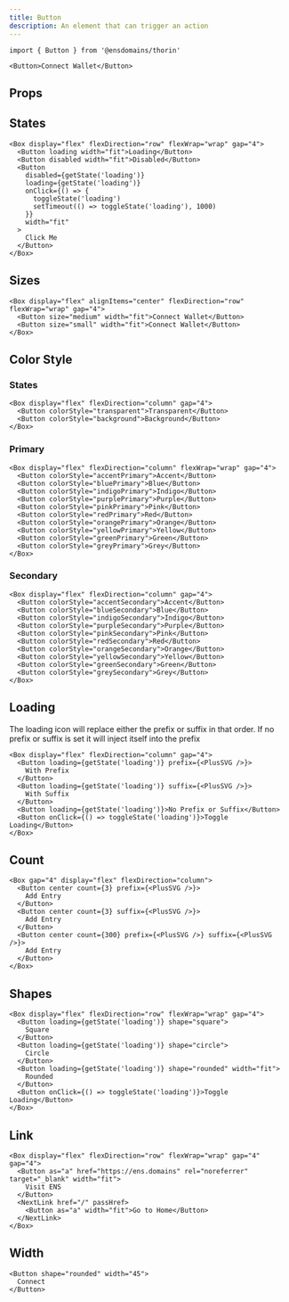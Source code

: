 ```yaml
---
title: Button
description: An element that can trigger an action
---
```


```tsx
import { Button } from '@ensdomains/thorin'
```

```tsx expand=true live=true
<Button>Connect Wallet</Button>
```

## Props

<PropsTable sourceLink={sourceLink} types={types} />

## States

```tsx live=true expand=true
<Box display="flex" flexDirection="row" flexWrap="wrap" gap="4">
  <Button loading width="fit">Loading</Button>
  <Button disabled width="fit">Disabled</Button>
  <Button
    disabled={getState('loading')}
    loading={getState('loading')}
    onClick={() => {
      toggleState('loading')
      setTimeout(() => toggleState('loading'), 1000)
    }}
    width="fit"
  >
    Click Me
  </Button>
</Box>
```

## Sizes

```tsx live=true
<Box display="flex" alignItems="center" flexDirection="row" flexWrap="wrap" gap="4">
  <Button size="medium" width="fit">Connect Wallet</Button>
  <Button size="small" width="fit">Connect Wallet</Button>
</Box>
```

## Color Style

### States

```tsx live=true
<Box display="flex" flexDirection="column" gap="4">
  <Button colorStyle="transparent">Transparent</Button>
  <Button colorStyle="background">Background</Button>
</Box>
```

### Primary

```tsx live=true
<Box display="flex" flexDirection="column" flexWrap="wrap" gap="4">
  <Button colorStyle="accentPrimary">Accent</Button>
  <Button colorStyle="bluePrimary">Blue</Button>
  <Button colorStyle="indigoPrimary">Indigo</Button>
  <Button colorStyle="purplePrimary">Purple</Button>
  <Button colorStyle="pinkPrimary">Pink</Button>
  <Button colorStyle="redPrimary">Red</Button>
  <Button colorStyle="orangePrimary">Orange</Button>
  <Button colorStyle="yellowPrimary">Yellow</Button>
  <Button colorStyle="greenPrimary">Green</Button>
  <Button colorStyle="greyPrimary">Grey</Button>
</Box>
```

### Secondary

```tsx live=true
<Box display="flex" flexDirection="column" gap="4">
  <Button colorStyle="accentSecondary">Accent</Button>
  <Button colorStyle="blueSecondary">Blue</Button>
  <Button colorStyle="indigoSecondary">Indigo</Button>
  <Button colorStyle="purpleSecondary">Purple</Button>
  <Button colorStyle="pinkSecondary">Pink</Button>
  <Button colorStyle="redSecondary">Red</Button>
  <Button colorStyle="orangeSecondary">Orange</Button>
  <Button colorStyle="yellowSecondary">Yellow</Button>
  <Button colorStyle="greenSecondary">Green</Button>
  <Button colorStyle="greySecondary">Grey</Button>
</Box>
```

## Loading

The loading icon will replace either the prefix or suffix in that order. If no prefix or suffix is set it will inject itself into the prefix

```tsx live=true
<Box display="flex" flexDirection="column" gap="4">
  <Button loading={getState('loading')} prefix={<PlusSVG />}>
    With Prefix
  </Button>
  <Button loading={getState('loading')} suffix={<PlusSVG />}>
    With Suffix
  </Button>
  <Button loading={getState('loading')}>No Prefix or Suffix</Button>
  <Button onClick={() => toggleState('loading')}>Toggle Loading</Button>
</Box>
```

## Count

```tsx live=true
<Box gap="4" display="flex" flexDirection="column">
  <Button center count={3} prefix={<PlusSVG />}>
    Add Entry
  </Button>
  <Button center count={3} suffix={<PlusSVG />}>
    Add Entry
  </Button>
  <Button center count={300} prefix={<PlusSVG />} suffix={<PlusSVG />}>
    Add Entry
  </Button>
</Box>
```

## Shapes

```tsx live=true
<Box display="flex" flexDirection="row" flexWrap="wrap" gap="4">
  <Button loading={getState('loading')} shape="square">
    Square
  </Button>
  <Button loading={getState('loading')} shape="circle">
    Circle
  </Button>
  <Button loading={getState('loading')} shape="rounded" width="fit">
    Rounded
  </Button>
  <Button onClick={() => toggleState('loading')}>Toggle Loading</Button>
</Box>
```

## Link

```tsx live=true
<Box display="flex" flexDirection="row" flexWrap="wrap" gap="4" gap="4">
  <Button as="a" href="https://ens.domains" rel="noreferrer" target="_blank" width="fit">
    Visit ENS
  </Button>
  <NextLink href="/" passHref>
    <Button as="a" width="fit">Go to Home</Button>
  </NextLink>
</Box>
```

## Width

```tsx live=true
<Button shape="rounded" width="45">
  Connect
</Button>
```
